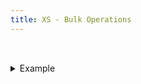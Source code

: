 ```yaml
---
title: XS - Bulk Operations
---
```


## <img src="../assets/CleanShot 2025-02-27 at 10.32.33@2x.png" alt="" data-size="line" />   <a href="#xs-secretkey" id="xs-secretkey"></a>

<details>

<summary>Example</summary>

```javascript
    security.create_rsa_key {
      bits = 1024
      format = "object"
    } as crypto1
```

![](<../assets/CleanShot 2025-03-06 at 22.09.40@2x.png>)

</details>
